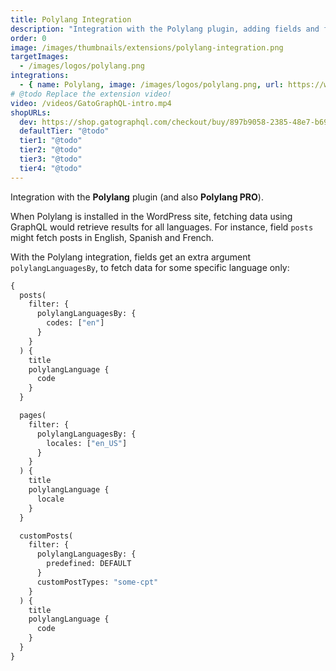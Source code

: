 ```yaml
---
title: Polylang Integration
description: "Integration with the Polylang plugin, adding fields and filters to select the language when fetching data on a multilingual site."
order: 0
image: /images/thumbnails/extensions/polylang-integration.png
targetImages:
  - /images/logos/polylang.png
integrations: 
  - { name: Polylang, image: /images/logos/polylang.png, url: https://wordpress.org/plugins/polylang/ }
# @todo Replace the extension video!
video: /videos/GatoGraphQL-intro.mp4
shopURLs:
  dev: https://shop.gatographql.com/checkout/buy/897b9058-2385-48e7-b69e-3e237812d24b
  defaultTier: "@todo"
  tier1: "@todo"
  tier2: "@todo"
  tier3: "@todo"
  tier4: "@todo"
---
```


Integration with the **Polylang** plugin (and also **Polylang PRO**).

When Polylang is installed in the WordPress site, fetching data using GraphQL would retrieve results for all languages. For instance, field `posts` might fetch posts in English, Spanish and French.

With the Polylang integration, fields get an extra argument `polylangLanguagesBy`, to fetch data for some specific language only:

```graphql
{
  posts(
    filter: {
      polylangLanguagesBy: {
        codes: ["en"]
      }
    }
  ) {
    title
    polylangLanguage {
      code
    }
  }

  pages(
    filter: {
      polylangLanguagesBy: {
        locales: ["en_US"]
      }
    }
  ) {
    title
    polylangLanguage {
      locale
    }
  }

  customPosts(
    filter: {
      polylangLanguagesBy: {
        predefined: DEFAULT
      }
      customPostTypes: "some-cpt"
    }
  ) {
    title
    polylangLanguage {
      code
    }
  }
}
```
